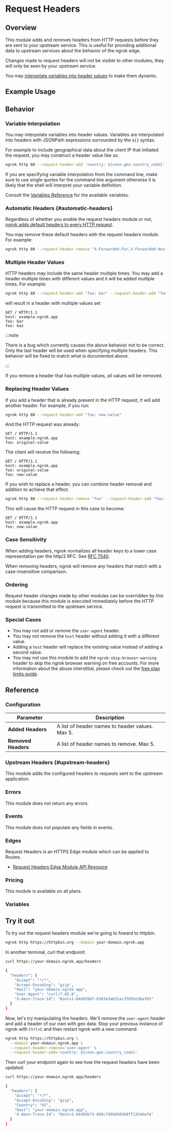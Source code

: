 
# Request Headers

## Overview

This module adds and removes headers from HTTP requests before they are sent to
your upstream service. This is useful for providing additional data to upstream
services about the behavior of the ngrok edge.

Changes made to request headers will not be visible to other modules; they will
only be seen by your upstream service.

You may [interpolate variables into header values](#variable-interpolation) to
make them dynamic.

## Example Usage

<Tabs groupId="connectivity" queryString="cty">
	<TabItem value="agent-cli" label="Agent CLI" default>
		<AgentCliExample />
	</TabItem>
	<TabItem value="agent-config" label="Agent Config">
		<AgentConfigExample />
	</TabItem>
	<TabItem value="ssh" label="SSH">
		<SshExample />
	</TabItem>
	<TabItem value="go-sdk" label="Go">
		<GoSdkExample />
	</TabItem>
	<TabItem value="javascript-sdk" label="Javascript">
		<JavascriptSdkExample />
	</TabItem>
	<TabItem value="python-sdk" label="Python">
		<PythonSdkExample />
	</TabItem>
	<TabItem value="rust-sdk" label="Rust">
		<RustSdkExample />
	</TabItem>
	<TabItem value="k8s" label="Kubernetes Controller">
		<KubernetesExample />
	</TabItem>
</Tabs>

## Behavior

### Variable Interpolation

You may interpolate variables into header values. Variables are interpolated
into headers with JSONPath expressions surrounded by the `${}` syntax.

For example to include geographical data about the client IP that initiated the
request, you may construct a header value like so.

```bash
ngrok http 80 --request-header-add 'country: ${conn.geo.country_code}'
```

If you are specifying variable interpolation from the command line, make sure
to use single quotes for the command line argument otherwise it is likely that
the shell will interpret your variable definition.

Consult the [Variables Reference](#variables) for the available variables.

### Automatic Headers {#automatic-headers}

Regardless of whether you enable the request headers module or not, [ngrok adds
default headers to every HTTP request](/http/#upstream-headers).

You may remove these default headers with the request headers module. For example:

```bash
ngrok http 80 --request-header-remove "X-Forwarded-For,X-Forwarded-Host,X-Forwarded-Proto"
```

### Multiple Header Values

HTTP headers may include the same header multiple times. You may add a header
multiple times with different values and it will be added multiple times. For
example:

```bash
ngrok http 80 --request-header-add "foo: bar" --request-header-add "foo: baz"
```

will result in a header with multiple values set

```http
GET / HTTP/1.1
host: example.ngrok.app
foo: bar
foo: baz
```

:::note

There is a bug which currently causes the above behavior not to be correct.
Only the last header will be used when specifying multiple headers. This behavior
will be fixed to match what is documented above.

:::

If you remove a header that has multiple values, all values will be removed.

### Replacing Header Values

If you add a header that is already present in the HTTP request, it will add
another header. For example, if you run:

```bash
ngrok http 80 --request-header-add "foo: new-value"
```

And the HTTP request was already:

```http
GET / HTTP/1.1
host: example.ngrok.app
foo: original-value
```

The client will receive the following:

```http
GET / HTTP/1.1
host: example.ngrok.app
foo: original-value
foo: new-value
```

If you wish to replace a header, you can combine header removal and addition to
achieve that effect.

```bash
ngrok http 80 --request-header-remove "foo" --request-header-add "foo: new-value"
```

This will cause the HTTP request in this case to become:

```http
GET / HTTP/1.1
host: example.ngrok.app
foo: new-value
```

### Case Sensitivity

When adding headers, ngrok normalizes all header keys to a lower case
representation per the http/2 RFC. See [RFC
7540](https://datatracker.ietf.org/doc/html/rfc7540#section-8.1.2).

When removing headers, ngrok will remove any headers that match with a
case-insensitive comparison.

### Ordering

Request header changes made by other modules can be overridden by this module
because this module is executed immediately before the HTTP request is
transmitted to the upstream service.

### Special Cases

- You may not add or remove the `user-agent` header.
- You may not remove the `host` header without adding it with a different value.
- Adding a `host` header will replace the existing value instead of adding a second value.
- You may not use this module to add the `ngrok-skip-browser-warning` header to skip the ngrok browser warning on free accounts. For more information about the abuse interstitial, please check out the [free plan limits guide](/docs/guides/limits/#why-is-there-an-interstitial-in-front-of-my-html-content).

## Reference

### Configuration

| Parameter           | Description                                     |
| ------------------- | ----------------------------------------------- |
| **Added Headers**   | A list of header names to header values. Max 5. |
| **Removed Headers** | A list of header names to remove. Max 5.        |

### Upstream Headers {#upstream-headers}

This module adds the configured headers to requests sent to the upstream
application.

### Errors

This module does not return any errors.

### Events

This module does not populate any fields in events.

### Edges

Request Headers is an HTTPS Edge module which can be applied to Routes.

- [Request Headers Edge Module API
  Resource](/api/resources/edge-route-request-headers-module/)

### Pricing

This module is available on all plans.

### Variables

<HttpHeaderTemplates />

## Try it out

To try out the request headers module we're going to foward to httpbin.

```bash
ngrok http https://httpbin.org --domain your-domain.ngrok.app
```

In another terminal, curl that endpoint:

```bash
curl https://your-domain.ngrok.app/headers

{
  "headers": {
    "Accept": "*/*",
    "Accept-Encoding": "gzip",
    "Host": "your-domain.ngrok.app",
    "User-Agent": "curl/7.85.0",
    "X-Amzn-Trace-Id": "Root=1-64d939d7-638343a031ac3f895e36af65"
  }
}
```

Now, let's try manipulating the headers. We'll remove the `user-agent` header
and add a header of our own with geo data. Stop your previous instance of ngrok
with `Ctrl+C` and then restart ngrok with a new command.

```bash
ngrok http https://httpbin.org \
  --domain your-domain.ngrok.app \
  --request-header-remove='user-agent' \
  --request-header-add='country: ${conn.geo.country_code}'
```

Then curl your endpoint again to see how the request headers have been updated:

```bash
curl https://your-domain.ngrok.app/headers

{
  "headers": {
    "Accept": "*/*",
    "Accept-Encoding": "gzip",
    "Country": "US",
    "Host": "your-domain.ngrok.app",
    "X-Amzn-Trace-Id": "Root=1-64d93b73-689c799b056568ff13546ef4"
  }
}
```
